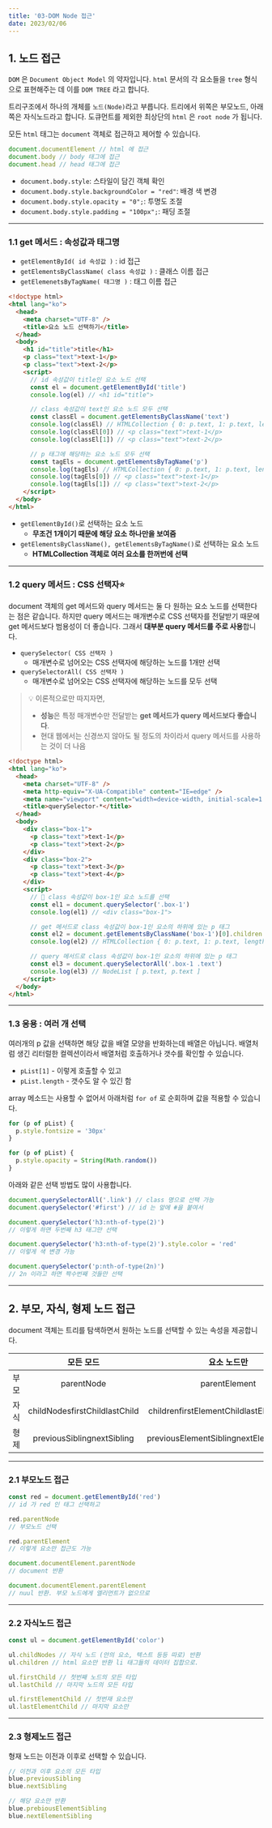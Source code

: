 ```yaml
---
title: '03-DOM Node 접근'
date: 2023/02/06
---
```


## 1. 노드 접근

`DOM` 은 `Document Object Model` 의 약자입니다.
`html` 문서의 각 요소들을 `tree` 형식으로 표현해주는 데 이를 `DOM TREE` 라고 합니다.

트리구조에서 하나의 개체를 `노드(Node)`라고 부릅니다.
트리에서 위쪽은 부모노드, 아래쪽은 자식노드라고 합니다.
도큐먼트를 제외한 최상단의 `html` 은 `root node` 가 됩니다.

모든 `html` 태그는 `document` 객체로 접근하고 제어할 수 있습니다.

```js
document.documentElement // html 에 접근
document.body // body 태그에 접근
document.head // head 태그에 접근
```

- `document.body.style`: 스타일이 담긴 객체 확인
- `document.body.style.backgroundColor = "red"`: 배경 색 변경
- `document.body.style.opacity = "0";`: 투명도 조절
- `document.body.style.padding = "100px";`: 패딩 조절

---

### 1.1 get 메서드 : 속성값과 태그명

- `getElementById( id 속성값 )` : id 접근
- `getElementsByClassName( class 속성값 )` : 클래스 이름 접근
- `getElemenetsByTagName( 태그명 )` : 태그 이름 접근

```html
<!doctype html>
<html lang="ko">
  <head>
    <meta charset="UTF-8" />
    <title>요소 노드 선택하기</title>
  </head>
  <body>
    <h1 id="title">title</h1>
    <p class="text">text-1</p>
    <p class="text">text-2</p>
    <script>
      // id 속성값이 title인 요소 노드 선택
      const el = document.getElementById('title')
      console.log(el) // <h1 id="title">

      // class 속성값이 text인 요소 노드 모두 선택
      const classEl = document.getElementsByClassName('text')
      console.log(classEl) // HTMLCollection { 0: p.text, 1: p.text, length: 2 }
      console.log(classEl[0]) // <p class="text">text-1</p>
      console.log(classEl[1]) // <p class="text">text-2</p>

      // p 태그에 해당하는 요소 노드 모두 선택
      const tagEls = document.getElementsByTagName('p')
      console.log(tagEls) // HTMLCollection { 0: p.text, 1: p.text, length: 2 }
      console.log(tagEls[0]) // <p class="text">text-1</p>
      console.log(tagEls[1]) // <p class="text">text-2</p>
    </script>
  </body>
</html>
```

- `getElementById()`로 선택하는 요소 노드
  - **무조건 1개이기 때문에 해당 요소 하나만을 보여줌**
- `getElementsByClassName(), getElementsByTagName()`로 선택하는 요소 노드
  - **HTMLCollection 객체로 여러 요소를 한꺼번에 선택**

---

### 1.2 query 메서드 : CSS 선택자⭐

document 객체의 get 메서드와 query 메서드는 둘 다 원하는 요소 노드를 선택한다는 점은 같습니다.
하지만 query 메서드는 매개변수로 CSS 선택자를 전달받기 때문에 get 메서드보다 범용성이 더 좋습니다.
그래서 **대부분 query 메서드를 주로 사용**합니다.

- `querySelector( CSS 선택자 )`
  - 매개변수로 넘어오는 CSS 선택자에 해당하는 노드를 1개만 선택
- `querySelectorAll( CSS 선택자 )`
  - 매개변수로 넘어오는 CSS 선택자에 해당하는 노드를 모두 선택

> 💡 이론적으로만 따지자면,
>
> - **성능**은 특정 매개변수만 전달받는 **get 메서드가 query 메서드보다 좋습니다**.
> - 현대 웹에서는 신경쓰지 않아도 될 정도의 차이라서 query 메서드를 사용하는 것이 더 나음

```html
<!doctype html>
<html lang="ko">
  <head>
    <meta charset="UTF-8" />
    <meta http-equiv="X-UA-Compatible" content="IE=edge" />
    <meta name="viewport" content="width=device-width, initial-scale=1.0" />
    <title>querySelector-*</title>
  </head>
  <body>
    <div class="box-1">
      <p class="text">text-1</p>
      <p class="text">text-2</p>
    </div>
    <div class="box-2">
      <p class="text">text-3</p>
      <p class="text">text-4</p>
    </div>
    <script>
      // 📝 class 속성값이 box-1인 요소 노드를 선택
      const el1 = document.querySelector('.box-1')
      console.log(el1) // <div class="box-1">

      // get 메서드로 class 속성값이 box-1인 요소의 하위에 있는 p 태그
      const el2 = document.getElementsByClassName('box-1')[0].children
      console.log(el2) // HTMLCollection { 0: p.text, 1: p.text, length: 2 }

      // query 메서드로 class 속성값이 box-1인 요소의 하위에 있는 p 태그
      const el3 = document.querySelectorAll('.box-1 .text')
      console.log(el3) // NodeList [ p.text, p.text ]
    </script>
  </body>
</html>
```

---

### 1.3 응용 : 여러 개 선택

여러개의 p 값을 선택하면 해당 값을 배열 모양을 반화하는데 배열은 아닙니다.
배열처럼 생긴 리터럴한 컬렉션이라서 배열처럼 호출하거나 갯수를 확인할 수 있습니다.

- `pList[1]` - 이렇게 호출할 수 있고
- `pList.length` - 갯수도 알 수 있긴 함

array 메소드는 사용할 수 없어서 아래처럼 `for of` 로 순회하며 값을 적용할 수 있습니다.

```js
for (p of pList) {
  p.style.fontsize = '30px'
}

for (p of pList) {
  p.style.opacity = String(Math.random())
}
```

아래와 같은 선택 방법도 많이 사용합니다.

```js
document.querySelectorAll('.link') // class 명으로 선택 가능
document.querySelector('#first') // id 는 앞에 #을 붙여서

document.querySelector('h3:nth-of-type(2)')
// 이렇게 하면 두번째 h3 태그만 선택

document.querySelector('h3:nth-of-type(2)').style.color = 'red'
// 이렇게 색 변경 가능

document.querySelector('p:nth-of-type(2n)')
// 2n 이라고 하면 짝수번째 것들만 선택
```

---

## 2. 부모, 자식, 형제 노드 접근

document 객체는 트리를 탐색하면서 원하는 노드를 선택할 수 있는 속성을 제공합니다.

|      |           모든 모드           |                요소 노드만                |
| :--: | :---------------------------: | :---------------------------------------: |
| 부모 |          parentNode           |               parentElement               |
| 자식 | childNodesfirstChildlastChild | childrenfirstElementChildlastElementChild |
| 형제 |  previousSiblingnextSibling   | previousElementSiblingnextElementSibling  |

---

### 2.1 부모노드 접근

```js
const red = document.getElementById('red')
// id 가 red 인 태그 선택하고

red.parentNode
// 부모노드 선택

red.parentElement
// 이렇게 요소만 접근도 가능

document.documentElement.parentNode
// document 반환

document.documentElement.parentElement
// nuul 반환. 부모 노드에게 엘리먼트가 없으므로
```

---

### 2.2 자식노드 접근

```js
const ul = document.getElementById('color')

ul.childNodes // 자식 노드 (안의 요소, 텍스트 등등 따로) 반환
ul.children // html 요소만 반환 li 태그들의 데이터 집합으로.

ul.firstChild // 첫번째 노드의 모든 타입
ul.lastChild // 마지막 노드의 모든 타입

ul.firstElementChild // 첫번재 요소만
ul.lastElementChild // 마지막 요소만
```

---

### 2.3 형제노드 접근

형재 노드는 이전과 이후로 선택할 수 있습니다.

```js
// 이전과 이후 요소의 모든 타입
blue.previousSibling
blue.nextSibling

// 해당 요소만 반환
blue.prebiousElementSibling
blue.nextElementSibling
```
